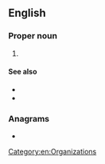 ==English==
{{wikipedia}}

===Proper noun===
{{en-proper noun}}

# {{initialism of|en|{{w|Young Women's Hebrew Association}}}}

====See also====
* {{l|en|YWCA}}
* {{l|en|YMHA}}

===Anagrams===
* {{anagrams|en|a=ahwy|wahy}}

[[Category:en:Organizations]]